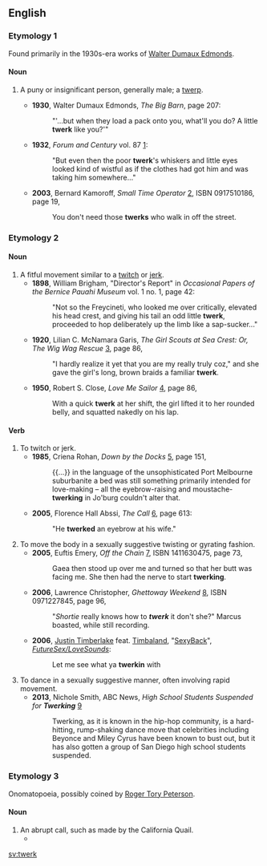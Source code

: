 ==English==

===Etymology 1===

Found primarily in the 1930s-era works of [[w:Walter D. Edmonds|Walter Dumaux Edmonds]].

====Noun====
{{en-noun}}

# {{context|slang|dated|US|lang=en}} A puny or insignificant person, generally male; a [[twerp]].
#*'''1930''', Walter Dumaux Edmonds, ''The Big Barn'', page 207:
#*:"'...but when they load a pack onto you, what'll you do?  A little '''twerk''' like you?'"
#*'''1932''', ''Forum and Century'' vol. 87 [http://books.google.com/books?ei=fz75RqyPOoWcpgKW19m0Dw]:
#*:"But even then the poor '''twerk''''s whiskers and little eyes looked kind of wistful as if the clothes had got him and was taking him somewhere..."
#*'''2003''', Bernard Kamoroff, ''Small Time Operator'' [http://books.google.com/books?id=9qlizjnOrVcC], ISBN 0917510186, page 19,
#*:You don't need those '''twerks''' who walk in off the street.

===Etymology 2===

{{blend|twitch|jerk}}

====Noun====
{{en-noun}}

# A fitful movement similar to a [[twitch]] or [[jerk]].
#*'''1898''', William Brigham, "Director's Report" in ''Occasional Papers of the Bernice Pauahi Museum'' vol. 1 no. 1, page 42:
#*:"Not so the Freycineti, who looked me over critically, elevated his head crest, and giving his tail an odd little '''twerk''', proceeded to hop deliberately up the limb like a sap-sucker..."
#*'''1920''', Lilian C. McNamara Garis, ''The Girl Scouts at Sea Crest: Or, The Wig Wag Rescue'' [http://books.google.com/books?id=ulYCAAAAYAAJ], page 86,
#*:"I hardly realize it yet that you are my really truly coz," and she gave the girl's long, brown braids a familiar '''twerk'''. 
#*'''1950''', Robert S. Close, ''Love Me Sailor'' [http://books.google.com/books?id=ySdBAAAAIAAJ], page 86,
#*:With a quick '''twerk''' at her shift, the girl lifted it to her rounded belly, and squatted nakedly on his lap.

====Verb====
{{en-verb}}

# To twitch or jerk.
#*'''1985''', Criena Rohan, ''Down by the Docks'' [http://books.google.com/books?id=ausNAAAAIAAJ], page 151,
#*:{{...}} in the language of the unsophisticated Port Melbourne suburbanite a bed was still something primarily intended for love-making – all the eyebrow-raising and moustache-'''twerking''' in Jo'burg couldn't alter that.
#*'''2005''', Florence Hall Abssi, ''The Call'' [http://books.google.com/books?id=OyAkYG9lwD4C], page 613:
#*:"He '''twerked''' an eyebrow at his wife."
# To move the body in a sexually suggestive twisting or gyrating fashion.
#*'''2005''', Euftis Emery, ''Off the Chain'' [http://books.google.com/books?id=Ib1vEpY4TpwC], ISBN 1411630475, page 73,
#*: Gaea then stood up over me and turned so that her butt was facing me. She then had the nerve to start '''twerking'''. 
#*'''2006''', Lawrence Christopher, ''Ghettoway Weekend'' [http://books.google.com/books?id=gOPfQEdpxkwC], ISBN 0971227845, page 96,
#*:"''Shortie'' really knows how to '''''twerk''''' it don't she?" Marcus boasted, while still recording.
#* '''2006''', [[w:Justin Timberlake|Justin Timberlake]] feat. [[w:Timbaland|Timbaland]], "[[w:SexyBack|SexyBack]]", ''[[w:FutureSex/LoveSounds|FutureSex/LoveSounds]]'':
#*: Let me see what ya '''twerkin''' with
# To dance in a sexually suggestive manner, often involving rapid movement.
#*'''2013''', Nichole Smith, ABC News, ''High School Students Suspended for '''''Twerking''''' '' [http://abcnews.go.com/blogs/headlines/2013/05/high-school-students-suspended-for-twerking/]
#*: Twerking, as it is known in the hip-hop community, is a hard-hitting, rump-shaking dance move that celebrities including Beyonce and Miley Cyrus have been known to bust out, but it has also gotten a group of San Diego high school students suspended.
===Etymology 3===

Onomatopoeia, possibly coined by [[w:Roger Tory Peterson|Roger Tory Peterson]].

====Noun====
{{en-noun}}

# An abrupt call, such as made by the California Quail.
#*{{quote-book|year=1961|author=Roger Tory Peterson|title=A Field Guide to Western Birds|url=http://books.google.com/books?id=Pv2jn2dQCaEC|page=67|
passage=Note of male on territory, a loud kurr or '''twerk'''.}}

[[sv:twerk]]